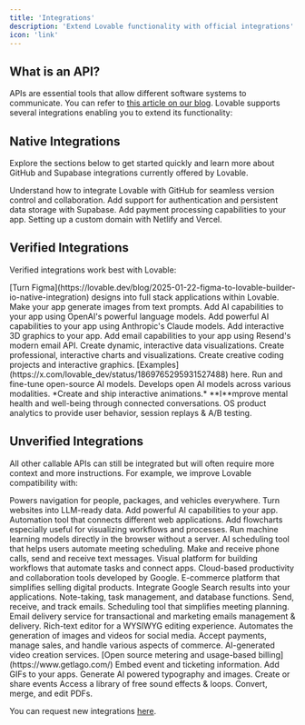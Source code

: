 ```yaml
---
title: 'Integrations'
description: 'Extend Lovable functionality with official integrations'
icon: 'link'
---
```


## What is an API?&#x20;

APIs are essential tools that allow different software systems to communicate. You can refer to [this article on our blog](https://lovable.dev/blog/2025-01-28-the-power-of-apis). Lovable supports several integrations enabling you to extend its functionality:

## Native Integrations

Explore the sections below to get started quickly and learn more about GitHub and Supabase integrations currently offered by Lovable.

<CardGroup cols={2}>
  <Card title="GitHub Integration" icon="github" href="git-integration">
    Understand how to integrate Lovable with GitHub for seamless version control and collaboration.
  </Card>

  <Card title="Supabase Integration" icon="database" href="supabase">
    Add support for authentication and persistent data storage with Supabase.
  </Card>

  <Card title="Stripe" icon="stripe" href="tips-tricks/setting-up-payments">
    Add payment processing capabilities to your app.&#x20;
  </Card>

  <Card title="Custom domain" icon="earth-europe" href="/tips-tricks/custom-domain">
    Setting up a custom domain with Netlify and Vercel.
  </Card>
</CardGroup>

## Verified Integrations

Verified integrations work best with Lovable:&#x20;

<CardGroup cols={3}>
  <Card title="Builder.io" href="https://lovable.dev/blog/2025-01-22-figma-to-lovable-builder-io-native-integration">
    [Turn Figma](https://lovable.dev/blog/2025-01-22-figma-to-lovable-builder-io-native-integration) designs into full stack applications within Lovable.
  </Card>

  <Card title="Runware" href="https://runware.ai/">
    Make your app generate images from text prompts.
  </Card>

  <Card title="OpenAI" href="https://platform.openai.com/api-keys">
    Add AI capabilities to your app using OpenAI's powerful language models.
  </Card>

  <Card title="Anthropic" href="https://www.anthropic.com/api">
    Add powerful AI capabilities to your app using Anthropic's Claude models.
  </Card>

  <Card title="Three.js" href="https://threejs.org/docs/">
    Add interactive 3D graphics to your app.
  </Card>

  <Card title="Resend" href="https://resend.com/">
    Add email capabilities to your app using Resend's modern email API.
  </Card>

  <Card title="D3.js" href="https://devdocs.io/d3/">
    Create dynamic, interactive data visualizations.
  </Card>

  <Card title="Highcharts" href="https://highcharts.com/docs/index">
    Create professional, interactive charts and visualizations. &#x20;
  </Card>

  <Card title="p5.js" href="https://p5js.org/reference/">
    Create creative coding projects and interactive graphics. [Examples](https://x.com/lovable_dev/status/1869765295931527488) here.
  </Card>

  <Card title="Replicate" href="https://replicate.com/docs/">
    Run and fine-tune open-source AI models.
  </Card>

  <Card title="Stability AI" href="https://platform.stability.ai/docs/api-reference">
    Develops open AI models across various modalities.
  </Card>

  <Card title="Rive" href="https://rive.app/docs/getting-started/introduction">
    *Create and ship interactive animations.*
  </Card>

  <Card title="Together.ai" href="https://docs.together.ai/docs/introduction">
    **I**mprove mental health and well-being through connected conversations.
  </Card>

  <Card title="PostHog" href="https://posthog.com/docs">
    OS product analytics to provide user behavior, session replays & A/B testing.&#x20;
  </Card>
</CardGroup>

## Unverified Integrations

All other callable APIs can still be integrated but will often require more context and more instructions. For example, we improve Lovable compatibility with:

<CardGroup cols={3}>
  <Card title="Mapbox" href="https://docs.mapbox.com/">
    Powers navigation for people, packages, and vehicles everywhere.
  </Card>

  <Card title="Firecrawl" href="https://docs.firecrawl.dev/introduction">
    Turn websites into LLM-ready data.
  </Card>

  <Card title="Perplexity" href="https://docs.perplexity.ai/home">
    Add powerful AI capabilities to your app.
  </Card>

  <Card title="Zapier" href="https://docs.zapier.com/platform/home">
    Automation tool that connects different web applications.
  </Card>

  <Card title="GoJS" href="https://gojs.net/latest/api/">
    Add flowcharts especially useful for visualizing workflows and processes.
  </Card>

  <Card title="Transformers.js (HF)" href="https://huggingface.co/docs/transformers.js/en/index">
    Run machine learning models directly in the browser without a server.
  </Card>

  <Card title="xAI" href="https://docs.x.ai/docs/overview">
    AI scheduling tool that helps users automate meeting scheduling.
  </Card>

  <Card title="Twilio" href="https://www.twilio.com/docs">
    Make and receive phone calls, send and receive text messages.
  </Card>

  <Card title="Make" href="https://developers.make.com/api-documentation">
    Visual platform for building workflows that automate tasks and connect apps.
  </Card>

  <Card title="Google Workspace" href="https://developers.google.com/docs/api/how-tos/overview">
    Cloud-based productivity and collaboration tools developed by Google.
  </Card>

  <Card title="Lemon Squeezy" href="https://docs.lemonsqueezy.com/api">
    E-commerce platform that simplifies selling digital products.
  </Card>

  <Card title="Serper.dev" href="https://serper.dev/">
    Integrate Google Search results into your applications.
  </Card>

  <Card title="Notion" href="https://developers.notion.com/">
    Note-taking, task management, and database functions.
  </Card>

  <Card title="Mailgun" href="https://documentation.mailgun.com/docs/mailgun/api-reference/intro/">
    Send, receive, and track emails.
  </Card>

  <Card title="Calendly" href="https://developer.calendly.com/api-docs">
    Scheduling tool that simplifies meeting planning.
  </Card>

  <Card title="SendGrid" href="https://sendgrid.com/en-us/solutions/email-api">
    Email delivery service for transactional and marketing emails management & delivery.
  </Card>

  <Card title="TinyMCE" href="https://www.tiny.cloud/docs/tinymce/latest/apis/tinymce.root/">
    Rich-text editor for a WYSIWYG editing experience.
  </Card>

  <Card title="bannerbear" href="https://www.bannerbear.com/">
    Automates the generation of images and videos for social media.
  </Card>

  <Card title="Square" href="https://developer.squareup.com/us/en">
    Accept payments, manage sales, and handle various aspects of commerce.
  </Card>

  <Card title="HeyGen" href="https://www.heygen.com/api">
    AI-generated video creation services.
  </Card>

  <Card title="GetLago" href="https://getlago.com/docs/api-reference/intro">
    [Open source metering and usage-based billing](https://www.getlago.com/)
  </Card>

  <Card title="Ticketmaster" href="https://developer.ticketmaster.com/products-and-docs/apis/discovery-api/v2/">
    Embed event and ticketing information.
  </Card>

  <Card title="Tenor" href="https://tenor.com/gifapi/documentation">
    Add GIFs to your apps.
  </Card>

  <Card title="Ideogram" href="https://developer.ideogram.ai/ideogram-api/api-setup">
    Generate AI powered typography and images.
  </Card>

  <Card title="Luma" href="https://docs.lu.ma/reference/getting-started-with-your-api">
    Create or share events
  </Card>

  <Card title="Freesound" href="https://freesound.org/docs/api/">
    Access a library of free sound effects & loops.
  </Card>

  <Card title="iLovePDF" href="https://www.iloveapi.com/">
    Convert, merge, and edit PDFs.
  </Card>
</CardGroup>

You can request new integrations [here](https://lovable.featurebase.app/?b=675883fb92175ba92d835f92).